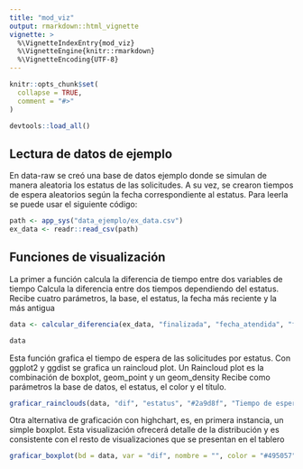 ```yaml
---
title: "mod_viz"
output: rmarkdown::html_vignette
vignette: >
  %\VignetteIndexEntry{mod_viz}
  %\VignetteEngine{knitr::rmarkdown}
  %\VignetteEncoding{UTF-8}
---
```


```r
knitr::opts_chunk$set(
  collapse = TRUE,
  comment = "#>"
)
```

```r
devtools::load_all()
```

## Lectura de datos de ejemplo

En data-raw se creó una base de datos ejemplo donde se simulan de manera aleatoria los estatus de las solicitudes. A su vez, se crearon tiempos de espera aleatorios según la fecha correspondiente al estatus. Para leerla se puede usar el siguiente código:

```r
path <- app_sys("data_ejemplo/ex_data.csv")
ex_data <- readr::read_csv(path)
```

## Funciones de visualización

La primer a función calcula la diferencia de tiempo entre dos variables de tiempo
Calcula la diferencia entre dos tiempos dependiendo del estatus. 
Recibe cuatro parámetros, la base, el estatus, la fecha más reciente y la más antigua


```r
data <- calcular_diferencia(ex_data, "finalizada", "fecha_atendida", "fecha")

data
```

Esta función grafica el tiempo de espera de las solicitudes por estatus.
Con ggplot2 y ggdist se grafica un raincloud plot. Un Raincloud plot es la combinación de boxplot, geom_point y un geom_density Recibe como parámetros la base de datos, el estatus, el color y el título.

```r
graficar_rainclouds(data, "dif", "estatus", "#2a9d8f", "Tiempo de espera de las solicitudes finalizadas", "Tiempo de espera (horas)")
```

Otra alternativa de graficación con highchart, es, en primera instancia, un simple boxplot. Esta visualización ofrecerá detalle de la distribución y es consistente con el resto de visualizaciones que se presentan en el tablero

```r
graficar_boxplot(bd = data, var = "dif", nombre = "", color = "#495057", grupo = "estatus", titulo = "Distancia entre fechas de solicitud y proceso por estatus", eje_x = "Estatus", eje_y = "Horas")  
```



